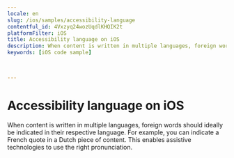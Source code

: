 ```yaml
---
locale: en
slug: /ios/samples/accessibility-language
contentful_id: 4Vxzyq24wozUqdlKHQIK2t
platformFilter: iOS
title: Accessibility language on iOS
description: When content is written in multiple languages, foreign words should ideally be indicated in their respective language.
keywords: [iOS code sample]


	
---
```


# Accessibility language on iOS

When content is written in multiple languages, foreign words should ideally be indicated in their respective language. For example, you can indicate a French quote in a Dutch piece of content. This enables assistive technologies to use the right pronunciation.

<CodeSample id="accessibility-language" locale="en" platform="ios"/>